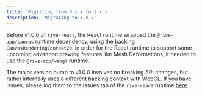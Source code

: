 ```yaml
---
title: 'Migrating from 0.x.x to 1.x.x'
description: 'Migrating to 1.x.x'
---
```


Before v1.0.0 of `rive-react`, the React runtime wrapped the `@rive-app/canvas` runtime dependency, using the backing `CanvasRenderingContext2D`. In order for the React runtime to support some upcoming advanced drawing features like Mesh Deformations, it needed to use the `@rive-app/webgl` runtime.

The major version bump to v1.0.0 involves no breaking API changes, but rather internally uses a different backing context with WebGL. If you have issues, please log them to the issues tab of the `rive-react` runtime [here](https://github.com/rive-app/rive-react/issues).